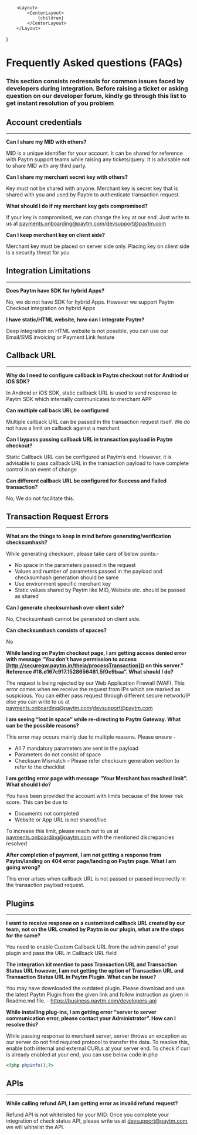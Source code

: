 

        <Layout>
            <CenterLayout>
                {children}
            </CenterLayout>
        </Layout>
)

# Frequently Asked questions (FAQs)

### This section consists redressals for common issues faced by developers during integration. Before raising a ticket or asking question on our developer forum, kindly go through this list to get instant resolution of you problem 


<div className={`${style.space10}`}></div>


## Account credentials
---
**Can I share my MID with others?** 
 
MID is a unique identifier for your account. It can be shared for reference with Paytm support teams while raising any tickets/query. It is advisable not to share MID with any third party.

**Can I share my merchant secret key with others?**
 
Key must not be shared with anyone. Merchant key is secret key that is shared with you and used by Paytm to authenticate transaction request.
 
**What should I do if my merchant key gets compromised?**
 
If your key is compromised, we can change the key at our end. Just write to us at payments.onboarding@paytm.com/devsupport@paytm.com
 
**Can I keep merchant key on client side?**
 
Merchant key must be placed on server side only. Placing key on client side is a security threat for you
 
<div className={`${style.space10}`}></div>


## Integration Limitations
---

**Does Paytm have SDK for hybrid Apps?**

No, we do not have SDK for hybrid Apps. However we support Paytm Checkout integration on hybrid Apps
 
**I have static/HTML website, how can I integrate Paytm?**

Deep integration on HTML website is not possible, you can use our Email/SMS invoicing or Payment Link feature

<div className={`${style.space10}`}></div>


## Callback URL
---

**Why do I need to configure callback in Paytm checkout not for Andriod or iOS SDK?**
 
In Android or iOS SDK, static callback URL is used to send response to Paytm SDK which internally communicates to merchant APP
 
**Can multiple call back URL be configured**
 
Multiple callback URL can be passed in the transaction request itself. We do not have a limit on callback against a merchant
 
**Can I bypass passing callback URL in transaction payload in Paytm checkout?**
 
Static Callback URL can be configured at Paytm’s end. However, it is advisable to pass callback URL in the transaction payload to have complete control in an event of change
 
**Can different callback URL be configured for Success and Failed transaction?**

No, We do not facilitate this.
 
<div className={`${style.space10}`}></div>



## Transaction Request Errors
---

**What are the things to keep in mind before generating/verification checksumhash?**

While generating checksum, please take care of below points:-
 
* No space in the parameters passed in the request
* Values and number of parameters passed in the payload and checksumhash generation should be same
* Use environment specific merchant key 
* Static values shared by Paytm like MID, Website etc. should be passed as shared
 
**Can I generate checksumhash over client side?**

No, Checksumhash cannot be generated on client side.
 
**Can checksumhash consists of spaces?**

No

**While landing on Paytm checkout page, I am getting access denied error with message “You don't have permission to access [http://securegw.paytm.in/theia/processTransaction]() on this server.” Reference #18.d167c917.1528656461.5f0c9baa”. What should I do?**

The request is being rejected by our Web Application Firewall (WAF). This error comes when we receive the request from IPs which are marked as suspicious. You can either pass request through different secure network/IP else you can write to us at payments.onboarding@paytm.com/devsupport@paytm.com
 
**I am seeing “lost in space” while re-directing to Paytm Gateway. What can be the possible reasons?**

This error may occurs mainly due to multiple reasons. Please ensure - 
* All 7 mandatory parameters are sent in the payload
* Parameters do not consist of space
* Checksum Mismatch – Please refer checksum generation section to refer to the checklist
 
**I am getting error page with message “Your Merchant has reached limit”. What should I do?**

You have been provided the account with limits because of the lower risk score. This can be due to 
* Documents not completed
* Website or App URL is not shared/live
 
To increase this limit, please reach out to us at payments.onboarding@paytm.com with the mentioned discrepancies resolved

**After completion of payment, I am not getting a response from Paytm/landing on 404 error page/landing on Paytm page. What I am going wrong?**

This error arises when callback URL is not passed or passed incorrectly in the transaction payload request.
 
<div className={`${style.space10}`}></div>



## Plugins
---

 **I want to receive response on a customized callback URL created by our team, not on the URL created by Paytm in our plugin, what are the steps for the same?**
 
You need to enable Custom Callback URL from the admin panel of your plugin and pass the URL in Callback URL field
 
**The integration kit mention to pass Transaction URL and Transaction Status URL however, I am not getting the option of Transaction URL and Transaction Status URL in Paytm Plugin. What can be issue?**
 
You may have downloaded the outdated plugin. Please download and use the latest Paytm Plugin from the given link and follow instruction as given in Readme.md file. - https://business.paytm.com/developers-api
 
 **While installing plug-ins, I am getting error “server to server communication error, please contact your Administrator”.  How can I resolve this?**
 
While passing response to merchant server, server throws an exception as our server do not find required protocol to transfer the data. To resolve this, enable both internal and external CURLs at your server end.
To check if curl is already enabled at your end, you can use below code in php 

```php
<?php phpinfo();?>
```

<div className={`${style.space10}`}></div>



## APIs
---
**While calling refund API, I am getting error as invalid refund request?**
 
Refund API is not whitelisted for your MID. Once you complete your integration of check status API, please write us at devsupport@paytm.com, we will whitelist the API.